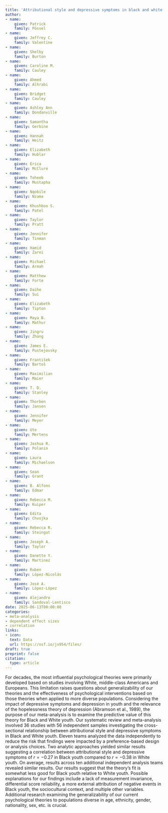 ```yaml
---
title: 'Attributional style and depressive symptoms in black and white youth: A many analysts meta-analysis'
author:
- name:
    given: Patrick
    family: Pössel
- name:
    given: Jeffrey C.
    family: Valentine
- name:
    given: Shelby
    family: Burton
- name:
    given: Caroline M.
    family: Cauley
- name:
    given: Ahmed
    family: Alhrabi
- name:
    given: Bridget
    family: Cauley
- name:
    given: Ashley Ann
    family: Dondanville
- name:
    given: Samantha
    family: Gerbine
- name:
    given: Hannah
    family: Heitz
- name:
    given: Elizabeth
    family: Hublar
- name:
    given: Erica
    family: McClure
- name:
    given: Toheeb
    family: Mustapha
- name:
    given: Nqobile
    family: Nzama
- name:
    given: Khushboo S.
    family: Patel
- name:
    given: Taylor
    family: Pratt
- name:
    given: Jennifer
    family: Tinman
- name:
    given: Hamid
    family: Zarei
- name:
    given: Michael
    family: Armah
- name:
    given: Matthew
    family: Forte
- name:
    given: Daihe
    family: Sui
- name:
    given: Elizabeth
    family: Tipton
- name:
    given: Maya B.
    family: Mathur
- name:
    given: Jingru
    family: Zhang
- name:
    given: James E.
    family: Pustejovsky
- name:
    given: František
    family: Bartoš
- name:
    given: Maximilian
    family: Maier
- name:
    given: T. D.
    family: Stanley
- name:
    given: Thorben
    family: Jansen
- name:
    given: Jennifer
    family: Meyer
- name:
    given: Ute
    family: Mertens
- name:
    given: Joshua R.
    family: Polanin
- name:
    given: Laura
    family: Michaelson
- name:
    given: Sean
    family: Grant
- name:
    given: B. Alfons
    family: Edmar
- name:
    given: Rebecca M.
    family: Kuiper
- name:
    given: Edita
    family: Chvojka
- name:
    given: Rebecca R.
    family: Steingut
- name:
    given: Joseph A.
    family: Taylor
- name:
    given: Danette Y.
    family: Martinez
- name:
    given: Ruben
    family: López-Nicolás
- name:
    given: José A.
    family: López-López
- name:
    given: Alejandro
    family: Sandoval-Lentisco
date: 2025-06-13T00:00:00
categories:
- meta-analysis
- dependent effect sizes
- correlation
links:
- icon: 
  text: Data
  url: https://osf.io/jx954/files/
draft: true
preprint: false
citation:
  type: article
---
```


For decades, the most influential psychological theories were primarily developed based on studies involving White, middle-class Americans and Europeans. 
This limitation raises questions about generalizability of our theories and the effectiveness of psychological interventions based on those theories when applied to more diverse populations. 
Considering the impact of depressive symptoms and depression in youth and the relevance of the hopelessness theory of depression (Abramson et al., 1989), the purpose of our meta-analysis is to examine the predictive value of this theory for Black and White youth. 
Our systematic review and meta-analysis involved 36 studies with 56 independent samples investigating the cross-sectional relationship between attributional style and depressive symptoms in Black and White youth. 
Eleven teams analyzed the data independently to reduce the risk that findings were impacted by a preference-based design or analysis choices. 
Two analytic approaches yielded similar results suggesting a correlation between attributional style and depressive symptoms of $r = -0.27$ in Black youth compared to $r = -0.38$ in White youth. 
On average, results across ten additional independent analysis teams revealed similar results. 
Our results suggest that the theory’s fit is somewhat less good for Black youth relative to White youth. 
Possible explanations for our findings include a lack of measurement invariance, differential score reliability, a more external attribution of negative events in Black youth, the sociocultural context, and multiple other variables. 
Additional research examining the generalizability of our current psychological theories to populations diverse in age, ethnicity, gender, nationality, sex, etc. is crucial. 